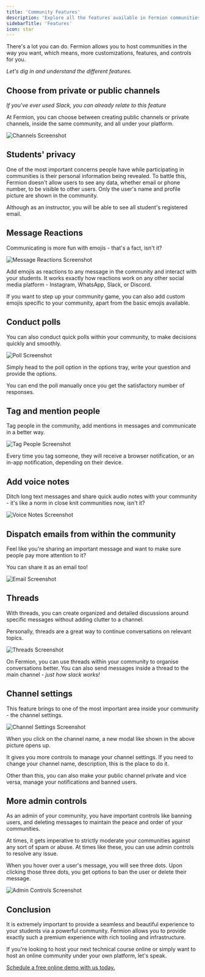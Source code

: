 ```yaml
---
title: 'Community Features'
description: 'Explore all the features available in Fermion communities, including channels, threads, polls, reactions, admin controls, and more, to engage and connect with your learners effectively.'
sidebarTitle: 'Features'
icon: star
---
```


There's a lot you can do. Fermion allows you to host communities in the way you want, which means, more customizations, features, and controls for you.

*Let's dig in and understand the different features.*

## Choose from private or public channels

*If you've ever used Slack, you can already relate to this feature*

At Fermion, you can choose between creating public channels or private channels, inside the same community, and all under your platform.

![Channels Screenshot](https://codedamn-blog.s3.amazonaws.com/wp-content/uploads/2024/09/20163853/Screenshot-2024-09-20-at-4.38.47%E2%80%AFPM-1024x556.png)

## Students' privacy

One of the most important concerns people have while participating in communities is their personal information being revealed. To battle this, Fermion doesn't allow users to see any data, whether email or phone number, to be visible to other users. Only the user's name and profile picture are shown in the community.

Although as an instructor, you will be able to see all student's registered email.

## Message Reactions

Communicating is more fun with emojis - that's a fact, isn't it?

![Message Reactions Screenshot](https://codedamn-blog.s3.amazonaws.com/wp-content/uploads/2024/09/20164428/Screenshot-2024-09-20-at-4.44.20%E2%80%AFPM-1024x319.png)

Add emojis as reactions to any message in the community and interact with your students. It works exactly how reactions work on any other social media platform - Instagram, WhatsApp, Slack, or Discord.

If you want to step up your community game, you can also add custom emojis specific to your community, apart from the basic emojis available.

## Conduct polls

You can also conduct quick polls within your community, to make decisions quickly and smoothly.

![Poll Screenshot](https://codedamn-blog.s3.amazonaws.com/wp-content/uploads/2024/09/20170225/Screenshot-2024-09-20-at-5.02.19%E2%80%AFPM-1024x417.png)

Simply head to the poll option in the options tray, write your question and provide the options.

You can end the poll manually once you get the satisfactory number of responses.

## Tag and mention people

Tag people in the community, add mentions in messages and communicate in a better way.

![Tag People Screenshot](https://codedamn-blog.s3.amazonaws.com/wp-content/uploads/2024/09/20170840/Screenshot-2024-09-20-at-5.08.33%E2%80%AFPM-1024x417.png)

Every time you tag someone, they will receive a browser notification, or an in-app notification, depending on their device.

## Add voice notes

Ditch long text messages and share quick audio notes with your community - it's like a norm in close knit communities now, isn't it?

![Voice Notes Screenshot](https://codedamn-blog.s3.amazonaws.com/wp-content/uploads/2024/09/20172238/Screenshot-2024-09-20-at-5.22.31%E2%80%AFPM-1024x571.png)

## Dispatch emails from within the community

Feel like you're sharing an important message and want to make sure people pay more attention to it?

You can share it as an email too!

![Email Screenshot](https://codedamn-blog.s3.amazonaws.com/wp-content/uploads/2024/09/20173206/Screenshot-2024-09-20-at-5.31.59%E2%80%AFPM-1024x479.png)

## Threads

With threads, you can create organized and detailed discussions around specific messages without adding clutter to a channel.

Personally, threads are a great way to continue conversations on relevant topics.

![Threads Screenshot](https://codedamn-blog.s3.amazonaws.com/wp-content/uploads/2024/09/20173932/Screenshot-2024-09-20-at-5.39.27%E2%80%AFPM-1024x575.png)

On Fermion, you can use threads within your community to organise conversations better. You can also send messages inside a thread to the main channel - *just how slack works!*

## Channel settings

This feature brings to one of the most important area inside your community - the channel settings.

![Channel Settings Screenshot](https://codedamn-blog.s3.amazonaws.com/wp-content/uploads/2024/09/20174847/Screenshot-2024-09-20-at-5.48.40%E2%80%AFPM-1024x501.png)

When you click on the channel name, a new modal like shown in the above picture opens up.

It gives you more controls to manage your channel settings. If you need to change your channel name, description, this is the place to do it.

Other than this, you can also make your public channel private and vice versa, manage your notifications and banned users.

## More admin controls

As an admin of your community, you have important controls like banning users, and deleting messages to maintain the peace and order of your communities.

At times, it gets imperative to strictly moderate your communities against any sort of spam or abuse. At times like these, you can use admin controls to resolve any issue.

When you hover over a user's message, you will see three dots. Upon clicking those three dots, you get options to ban the user or delete their message.

![Admin Controls Screenshot](https://codedamn-blog.s3.amazonaws.com/wp-content/uploads/2024/09/20175625/Screenshot-2024-09-20-at-5.56.18%E2%80%AFPM-1024x501.png)

## Conclusion

It is extremely important to provide a seamless and beautiful experience to your students via a powerful community. Fermion allows you to provide exactly such a premium experience with rich tooling and infrastructure.

If you're looking to host your next technical course online or simply want to host an online community under your own platform, let's speak.

[Schedule a free online demo with us today.](https://sales.fermion.app/demo-call)
